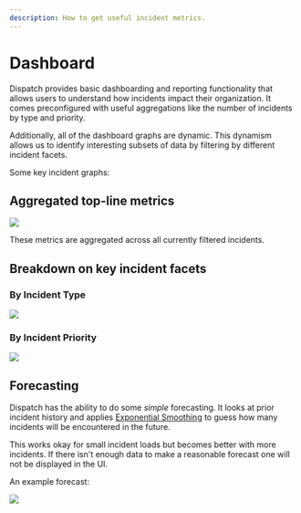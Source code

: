 ```yaml
---
description: How to get useful incident metrics.
---
```


# Dashboard

Dispatch provides basic dashboarding and reporting functionality that allows users to understand how incidents impact their organization. It comes preconfigured with useful aggregations like the number of incidents by type and priority.

Additionally, all of the dashboard graphs are dynamic. This dynamism allows us to identify interesting subsets of data by filtering by different incident facets.

Some key incident graphs:

## Aggregated top-line metrics

<div style={{textAlign: 'center'}}>

![](/img/admin-ui-dashboard-top-line.png)

</div>

These metrics are aggregated across all currently filtered incidents.

## Breakdown on key incident facets

### By Incident Type

<div style={{textAlign: 'center'}}>

![](/img/admin-ui-dashboard-type.png)

</div>

### By Incident Priority

<div style={{textAlign: 'center'}}>

![](/img/admin-ui-dashboard-priority.png)

</div>

## Forecasting

Dispatch has the ability to do some _simple_ forecasting. It looks at prior incident history and applies [Exponential Smoothing](https://machinelearningmastery.com/exponential-smoothing-for-time-series-forecasting-in-python/#:~:text=Exponential%20smoothing%20is%20a%20time%20series%20forecasting%20method%20for%20univariate%20data.&text=Exponential%20smoothing%20forecasting%20methods%20are,decreasing%20weight%20for%20past%20observations) to guess how many incidents will be encountered in the future.

This works okay for small incident loads but becomes better with more incidents. If there isn't enough data to make a reasonable forecast one will not be displayed in the UI.

An example forecast:

<div style={{textAlign: 'center'}}>

![](/img/admin-ui-dashboard-forecast.png)

</div>

